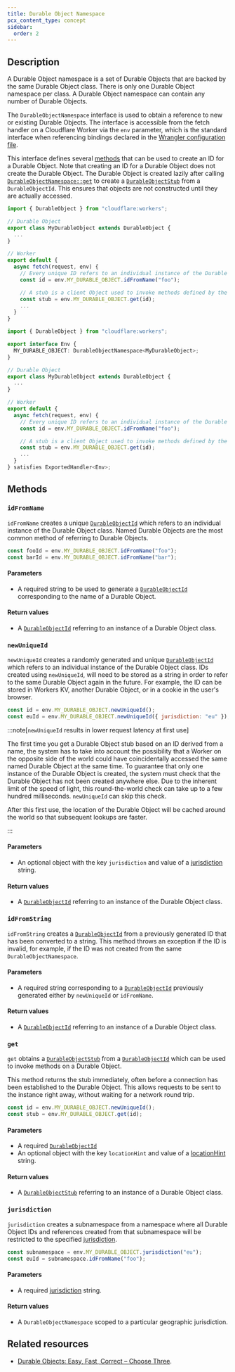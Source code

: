 ```yaml
---
title: Durable Object Namespace
pcx_content_type: concept
sidebar:
  order: 2
---
```



## Description

A Durable Object namespace is a set of Durable Objects that are backed by the same <GlossaryTooltip term="Durable Object class">Durable Object class</GlossaryTooltip>. There is only one Durable Object namespace per class. A Durable Object namespace can contain any number of Durable Objects.

The `DurableObjectNamespace` interface is used to obtain a reference to new or existing Durable Objects. The interface is accessible from the fetch handler on a Cloudflare Worker via the `env` parameter, which is the standard interface when referencing bindings declared in the [Wrangler configuration file](/workers/wrangler/configuration/).

This interface defines several [methods](/durable-objects/api/namespace/#methods) that can be used to create an ID for a Durable Object. Note that creating an ID for a Durable Object does not create the Durable Object. The Durable Object is created lazily after calling [`DurableObjectNamespace::get`](/durable-objects/api/namespace/#get) to create a [`DurableObjectStub`](/durable-objects/api/stub) from a `DurableObjectId`. This ensures that objects are not constructed until they are actually accessed.

<Tabs> <TabItem label="JavaScript" icon="seti:javascript">

```js
import { DurableObject } from "cloudflare:workers";

// Durable Object
export class MyDurableObject extends DurableObject {
  ...
}

// Worker
export default {
  async fetch(request, env) {
    // Every unique ID refers to an individual instance of the Durable Object class
    const id = env.MY_DURABLE_OBJECT.idFromName("foo");

    // A stub is a client Object used to invoke methods defined by the Durable Object
    const stub = env.MY_DURABLE_OBJECT.get(id);
    ...
  }
}
```

</TabItem> <TabItem label="TypeScript" icon="seti:typescript">

```ts
import { DurableObject } from "cloudflare:workers";

export interface Env {
  MY_DURABLE_OBJECT: DurableObjectNamespace<MyDurableObject>;
}

// Durable Object
export class MyDurableObject extends DurableObject {
  ...
}

// Worker
export default {
  async fetch(request, env) {
    // Every unique ID refers to an individual instance of the Durable Object class
    const id = env.MY_DURABLE_OBJECT.idFromName("foo");

    // A stub is a client Object used to invoke methods defined by the Durable Object
    const stub = env.MY_DURABLE_OBJECT.get(id);
    ...
  }
} satisfies ExportedHandler<Env>;
```

</TabItem> </Tabs>

## Methods

### `idFromName`

`idFromName` creates a unique [`DurableObjectId`](/durable-objects/api/id) which refers to an individual instance of the Durable Object class. Named Durable Objects are the most common method of referring to Durable Objects.

```js
const fooId = env.MY_DURABLE_OBJECT.idFromName("foo");
const barId = env.MY_DURABLE_OBJECT.idFromName("bar");
```

#### Parameters

- A required string to be used to generate a [`DurableObjectId`](/durable-objects/api/id) corresponding to the name of a Durable Object.

#### Return values

- A [`DurableObjectId`](/durable-objects/api/id) referring to an instance of a Durable Object class.

### `newUniqueId`

`newUniqueId` creates a randomly generated and unique [`DurableObjectId`](/durable-objects/api/id) which refers to an individual instance of the Durable Object class. IDs created using `newUniqueId`, will need to be stored as a string in order to refer to the same Durable Object again in the future. For example, the ID can be stored in Workers KV, another Durable Object, or in a cookie in the user's browser.

```js
const id = env.MY_DURABLE_OBJECT.newUniqueId();
const euId = env.MY_DURABLE_OBJECT.newUniqueId({ jurisdiction: "eu" });
```

:::note[`newUniqueId` results in lower request latency at first use]

The first time you get a Durable Object stub based on an ID derived from a name, the system has to take into account the possibility that a Worker on the opposite side of the world could have coincidentally accessed the same named Durable Object at the same time. To guarantee that only one instance of the Durable Object is created, the system must check that the Durable Object has not been created anywhere else. Due to the inherent limit of the speed of light, this round-the-world check can take up to a few hundred milliseconds. `newUniqueId` can skip this check.

After this first use, the location of the Durable Object will be cached around the world so that subsequent lookups are faster.

:::

#### Parameters

- An optional object with the key `jurisdiction` and value of a [jurisdiction](/durable-objects/reference/data-location/#restrict-durable-objects-to-a-jurisdiction) string.

#### Return values

- A [`DurableObjectId`](/durable-objects/api/id) referring to an instance of the Durable Object class.

### `idFromString`

`idFromString` creates a [`DurableObjectId`](/durable-objects/api/id) from a previously generated ID that has been converted to a string. This method throws an exception if the ID is invalid, for example, if the ID was not created from the same `DurableObjectNamespace`.

<Render file="example-id-from-string" />

#### Parameters

- A required string corresponding to a [`DurableObjectId`](/durable-objects/api/id) previously generated either by `newUniqueId` or `idFromName`.

#### Return values

- A [`DurableObjectId`](/durable-objects/api/id) referring to an instance of a Durable Object class.

### `get`

`get` obtains a [`DurableObjectStub`](/durable-objects/api/stub) from a [`DurableObjectId`](/durable-objects/api/id) which can be used to invoke methods on a Durable Object.

This method returns the <GlossaryTooltip term="stub">stub</GlossaryTooltip> immediately, often before a connection has been established to the Durable Object. This allows requests to be sent to the instance right away, without waiting for a network round trip.

```js
const id = env.MY_DURABLE_OBJECT.newUniqueId();
const stub = env.MY_DURABLE_OBJECT.get(id);
```

#### Parameters

- A required [`DurableObjectId`](/durable-objects/api/id)
- An optional object with the key `locationHint` and value of a [locationHint](/durable-objects/reference/data-location/#provide-a-location-hint) string.

#### Return values

- A [`DurableObjectStub`](/durable-objects/api/stub) referring to an instance of a Durable Object class.

### `jurisdiction`

`jurisdiction` creates a subnamespace from a namespace where all Durable Object IDs and references created from that subnamespace will be restricted to the specified [jurisdiction](/durable-objects/reference/data-location/#restrict-durable-objects-to-a-jurisdiction).

```js
const subnamespace = env.MY_DURABLE_OBJECT.jurisdiction("eu");
const euId = subnamespace.idFromName("foo");
```

#### Parameters

- A required [jurisdiction](/durable-objects/reference/data-location/#restrict-durable-objects-to-a-jurisdiction) string.

#### Return values

- A `DurableObjectNamespace` scoped to a particular geographic jurisdiction.

## Related resources

- [Durable Objects: Easy, Fast, Correct – Choose Three](https://blog.cloudflare.com/durable-objects-easy-fast-correct-choose-three/).
